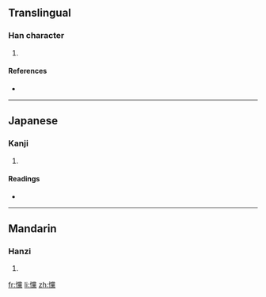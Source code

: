 ==Translingual==

===Han character===
{{Han char|rn=61|rad=心|as=20|sn=23|four=9903<sub>1</sub>|canj=心火月火 (PFBF)}}

# {{defn|Han|sort=心20}}

====References====
* {{Han ref|kx=0409.200|dkj=11514|dj=0751.230|hdz=42372.190|uh=6203|ud=25091|bh=F7DA|bd=63450}}

----

==Japanese==

===Kanji===
{{ja-kanji|grade=|rs=心20}}

# {{defn|Japanese|sort=心20}}

====Readings====
* {{ja-readings|on=[[とう]] (tō), [[しょう]] (shō)|kun=[[おどろく]] (odoroku)}}

----

==Mandarin==

===Hanzi===
{{cmn-hanzi|pin=[[tǎng]] ([[tang3]])|wg=t'ang<sup>3</sup>}}

# {{defn|Mandarin|sort=心20}}

[[fr:戃]]
[[li:戃]]
[[zh:戃]]